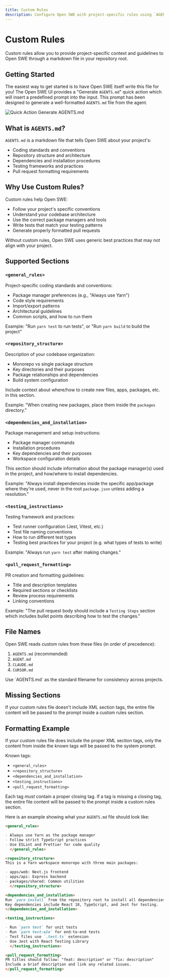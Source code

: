 ```yaml
---
title: Custom Rules
description: Configure Open SWE with project-specific rules using `AGENTS.md`
---
```


# Custom Rules

Custom rules allow you to provide project-specific context and guidelines to Open SWE through a markdown file in your repository root.

## Getting Started

The easiest way to get started is to have Open SWE itself write this file for you! The Open SWE UI provides a "Generate `AGENTS.md`" quick action which will insert a predefined prompt into the input. This prompt has been designed to generate a well-formatted `AGENTS.md` file from the agent.

![Quick Action Generate AGENTS.md](/images/quick_action_generate_agents_md.png)

## What is `AGENTS.md`?

`AGENTS.md` is a markdown file that tells Open SWE about your project's:

- Coding standards and conventions
- Repository structure and architecture
- Dependencies and installation procedures
- Testing frameworks and practices
- Pull request formatting requirements

## Why Use Custom Rules?

Custom rules help Open SWE:

- Follow your project's specific conventions
- Understand your codebase architecture
- Use the correct package managers and tools
- Write tests that match your testing patterns
- Generate properly formatted pull requests

Without custom rules, Open SWE uses generic best practices that may not align with your project.

## Supported Sections

### `<general_rules>`

Project-specific coding standards and conventions:

- Package manager preferences (e.g., "Always use Yarn")
- Code style requirements
- Import/export patterns
- Architectural guidelines
- Common scripts, and how to run them

Example: "Run `yarn test` to run tests", or "Run `yarn build` to build the project"

### `<repository_structure>`

Description of your codebase organization:

- Monorepo vs single package structure
- Key directories and their purposes
- Package relationships and dependencies
- Build system configuration

Include context about where/how to create new files, apps, packages, etc. in this section.

Example: "When creating new packages, place them inside the `packages` directory."

### `<dependencies_and_installation>`

Package management and setup instructions:

- Package manager commands
- Installation procedures
- Key dependencies and their purposes
- Workspace configuration details

This section should include information about the package manager(s) used in the project, and how/where to install dependencies.

Example: "Always install dependencies inside the specific app/package where they're used, never in the root `package.json` unless adding a resolution."

### `<testing_instructions>`

Testing framework and practices:

- Test runner configuration (Jest, Vitest, etc.)
- Test file naming conventions
- How to run different test types
- Testing best practices for your project (e.g. what types of tests to write)

Example: "Always run `yarn test` after making changes."

### `<pull_request_formatting>`

PR creation and formatting guidelines:

- Title and description templates
- Required sections or checklists
- Review process requirements
- Linking conventions

Example: "The pull request body should include a `Testing Steps` section which includes bullet points describing how to test the changes."

## File Names

Open SWE reads custom rules from these files (in order of precedence):

1. `AGENTS.md` (recommended)
2. `AGENT.md`
3. `CLAUDE.md`
4. `CURSOR.md`

<Note>
Use `AGENTS.md` as the standard filename for consistency across projects.
</Note>

## Missing Sections

If your custom rules file doesn't include XML section tags, the entire file content will be passed to the prompt inside a custom rules section.

## Formatting Example

If your custom rules file does include the proper XML section tags, only the content from inside the known tags will be passed to the system prompt.

Known tags:
- `<general_rules>`
- `<repository_structure>`
- `<dependencies_and_installation>`
- `<testing_instructions>`
- `<pull_request_formatting>`

Each tag _must_ contain a proper closing tag. If a tag is missing a closing tag, the entire file content will be passed to the prompt inside a custom rules section.

Here is an example showing what your `AGENTS.md` file should look like:

```markdown
<general_rules>

- Always use Yarn as the package manager
- Follow strict TypeScript practices
- Use ESLint and Prettier for code quality
  </general_rules>

<repository_structure>
This is a Yarn workspace monorepo with three main packages:

- apps/web: Next.js frontend
- apps/api: Express backend
- packages/shared: Common utilities
  </repository_structure>

<dependencies_and_installation>
Run `yarn install` from the repository root to install all dependencies.
Key dependencies include React 18, TypeScript, and Jest for testing.
</dependencies_and_installation>

<testing_instructions>

- Run `yarn test` for unit tests
- Run `yarn test:e2e` for end-to-end tests
- Test files use `.test.ts` extension
- Use Jest with React Testing Library
  </testing_instructions>

<pull_request_formatting>
PR titles should follow: "feat: description" or "fix: description"
Include a brief description and link any related issues.
</pull_request_formatting>
```
